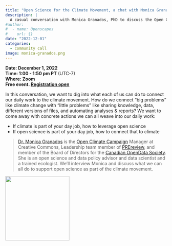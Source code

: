 ```yaml
---
title: "Open Science for the Climate Movement, a chat with Monica Granados"
description: |
  A casual conversation with Monica Granados, PhD to discuss the Open Climate Campaign and how we can reimagine open science as part of the climate movement
#author:
#  - name: Openscapes
#    url: {}
date: "2022-12-01"
categories: 
  - community call
image: monica-granados.png  
---
```


**Date: December 1, 2022**\
**Time: 1:00 - 1:50 pm PT** (UTC-7)\
**Where: Zoom**\
**Free event. [Registration open](https://www.eventbrite.com/e/open-science-for-the-climate-movement-a-chat-with-monica-granados-tickets-424441023527) **
<!---[**Video Recording**]() --->

In this conversation, we want to dig into what each of us can do to connect our daily work to the climate movement. How do we connect “big problems” like climate change with "little problems" like sharing knowledge, data, different versions of files, and automating analyses & reports? We want to come away with concrete actions we can all weave into our daily work:

- If climate is part of your day job, how to leverage open science
- If open science is part of your day job, how to connect that to climate

> [Dr. Monica Granados](https://www.monicagranados.com/) is the [Open Climate Campaign](https://openclimatecampaign.org/) Manager at Creative Commons, Leadership team member of [PREreview](https://www.prereview.org/), and member of the Board of Directors for the [Canadian OpenData Society](https://www.opendatasociety.ca/). She is an open science and data policy advisor and data scientist and a trained ecologist. We’ll interview Monica and discuss what we can all do to support open science as part of the climate movement.


![](monica-granados.png){width=200px}

